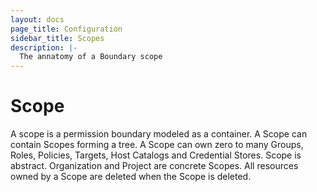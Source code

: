 ```yaml
---
layout: docs
page_title: Configuration
sidebar_title: Scopes
description: |-
  The annatomy of a Boundary scope
---
```


# Scope

A scope is a permission boundary modeled as a container. A Scope can contain Scopes forming a tree. A Scope can own zero to many Groups, Roles, Policies, Targets, Host Catalogs and Credential Stores. Scope is abstract. Organization and Project are concrete Scopes. All resources owned by a Scope are deleted when the Scope is deleted.
